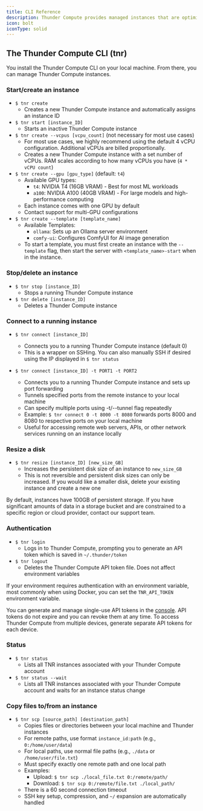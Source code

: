 ```yaml
---
title: CLI Reference
description: Thunder Compute provides managed instances that are optimized for performance. The Thunder Compute CLI contains all of the functionality you need to create, edit, use, and delete these instances.
icon: bolt
iconType: solid
---
```


## The Thunder Compute CLI (tnr)

You install the Thunder Compute CLI on your local machine. From there, you can manage Thunder Compute instances.

### Start/create an instance

- `$ tnr create`
  - Creates a new Thunder Compute instance and automatically assigns an instance ID
- `$ tnr start [instance_ID]`
  - Starts an inactive Thunder Compute instance
- `$ tnr create --vcpus [vcpu_count]` (not necessary for most use cases)
  - For most use cases, we highly recommend using the default 4 vCPU configuration. Additional vCPUs are billed proportionally.
  - Creates a new Thunder Compute instance with a set number of vCPUs. RAM scales according to how many vCPUs you have (`4 * vCPU count`)
- `$ tnr create --gpu [gpu_type]` (default: `t4`)
  - Available GPU types:
    - `t4`: NVIDIA T4 (16GB VRAM) - Best for most ML workloads
    - `a100`: NVIDIA A100 (40GB VRAM) - For large models and high-performance computing
  - Each instance comes with one GPU by default
  - Contact support for multi-GPU configurations
- `$ tnr create --template [template_name]`
  - Available Templates:
    - `ollama`: Sets up an Ollama server environment
    - `comfy-ui`: Configures ComfyUI for AI image generation
  - To start a template, you must first create an instance with the `--template` flag, then start the server with `<template_name>-start` when in the instance.

### Stop/delete an instance

- `$ tnr stop [instance_ID]`
  - Stops a running Thunder Compute instance
- `$ tnr delete [instance_ID]`
  - Deletes a Thunder Compute instance

### Connect to a running instance

- `$ tnr connect [instance_ID]`

  - Connects you to a running Thunder Compute instance (default 0)
  - This is a wrapper on SSHing. You can also manually SSH if desired using the IP displayed in `$ tnr status`

- `$ tnr connect [instance_ID] -t PORT1 -t PORT2`
  - Connects you to a running Thunder Compute instance and sets up port forwarding
  - Tunnels specified ports from the remote instance to your local machine
  - Can specify multiple ports using -t/--tunnel flag repeatedly
  - Example: `$ tnr connect 0 -t 8000 -t 8080` forwards ports 8000 and 8080 to respective ports on your local machine
  - Useful for accessing remote web servers, APIs, or other network services running on an instance locally

### Resize a disk

- `$ tnr resize [instance_ID] [new_size_GB]`
  - Increases the persistent disk size of an instance to `new_size_GB`
  - This is not reversible and persistent disk sizes can only be increased. If you would like a smaller disk, delete your existing instance and create a new one

By default, instances have 100GB of persistent storage. If you have significant amounts of data in a storage bucket and are constrained to a specific region or cloud provider, contact our support team.

### Authentication

- `$ tnr login`
  - Logs in to Thunder Compute, prompting you to generate an API token which is saved in `~/.thunder/token`
- `$ tnr logout`
  - Deletes the Thunder Compute API token file. Does not affect environment variables

If your environment requires authentication with an environment variable, most commonly when using Docker, you can set the `TNR_API_TOKEN` environment variable.

You can generate and manage single-use API tokens in the [console](https://console.thundercompute.com/settings/tokens). API tokens do not expire and you can revoke them at any time. To access Thunder Compute from multiple devices, generate separate API tokens for each device.

### Status

- `$ tnr status`
  - Lists all TNR instances associated with your Thunder Compute account
- `$ tnr status --wait`
  - Lists all TNR instances associated with your Thunder Compute account and waits for an instance status change

### Copy files to/from an instance

- `$ tnr scp [source_path] [destination_path]`
  - Copies files or directories between your local machine and Thunder instances
  - For remote paths, use format `instance_id:path` (e.g., `0:/home/user/data`)
  - For local paths, use normal file paths (e.g., `./data` or `/home/user/file.txt`)
  - Must specify exactly one remote path and one local path
  - Examples:
    - Upload: `$ tnr scp ./local_file.txt 0:/remote/path/`
    - Download: `$ tnr scp 0:/remote/file.txt ./local_path/`
  - There is a 60 second connection timeout
  - SSH key setup, compression, and `~/` expansion are automatically handled
